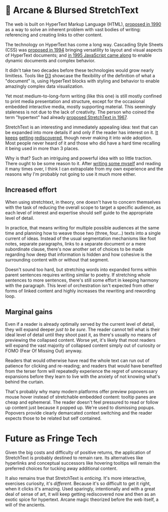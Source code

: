 
# 🧞 Arcane & Blursed StretchText

The web is built on HyperText Markup Language (HTML), [proposed in 1990][html]
as a way to solve an inherent problem with vast bodies of writing: referencing
and creating links to other content.

[html]: https://www.w3.org/History/1989/proposal.html

The technology on HyperText has come a long way. Cascading Style Sheets (CSS)
was [proposed in 1994][css] bringing versatility to layout and visual aspects of
HyperText documents; and [in 1995 JavaScript came along][js] to enable dynamic
documents and complex behavior.

[css]: https://www.w3.org/People/howcome/p/cascade.html
[js]: https://web.archive.org/web/20070916144913/https://wp.netscape.com/newsref/pr/newsrelease67.html

It didn't take two decades before these technologies would grow nearly
limitless. Tools like [D3][] showcase the flexibility of the definition of what
a "document" is, using HyperText blocks with styling and behavior to enable
amazingly complex data visualization.

[D3]: https://d3js.org

Yet most medium-to-long-form writing (like this one) is still mostly confined to
print media presentation and structure, except for the occasional embedded
interactive media, mostly supporting material. This seemingly staleness is not
due to the lack of creativity. The person who coined the term "hypertext" had
already [proposed StretchText in 1967][stretchtext].

[stretchtext]: https://xanadu.com/XUarchive/htn8.tif

StretchText is an interesting and immediately appealing idea: text that can be
expanded into more details if and only if the reader has interest on it.
[It][st1] [keeps][st2] [getting][st3] [rediscovered][st4], though never making
it into wide adoption. Most people never heard of it and those who did have a
hard time recalling it being used in more than 3 places.

[st1]: https://web.archive.org/web/20110305060430/https://www.telescopictext.org/text/KPx0nlXlKTciC
[st2]: https://web.archive.org/web/20130810011821/https://github.com/cantino/expando
[st3]: https://web.archive.org/web/20170408235800/http://stretchtext.tiddlyspot.com/
[st4]: https://web.archive.org/web/20220817154515/https://ncase.me/nutshell/

Why is that? Such an intriguing and powerful idea with so little traction. There
ought to be some reason to it. After [writing some myself][life] and reading it
many times over, I think I can extrapolate from my own experience and the
reasons why I'm probably not going to use it much more either.

[life]: /words/life

## Increased effort

When using stretchtext, in theory, one doesn't have to concern themselves with
the task of reducing the overall scope to target a specific audience, as each
level of interest and expertise should self guide to the appropriate level of
detail.

In practice, that means writing for multiple possible audiences at the same time
and planning how to weave those two (three, four...) texts into a single current
of ideas. Instead of the usual segmentation mechanisms like foot notes, separate
paragraphs, links to a separate document or a mere subordinate clause, there's
now another set of choices to be made regarding how deep that information is
hidden and how cohesive is the surrounding content with or without that segment.

Doesn't sound too hard, but stretching words into expanded forms within parent
sentences requires writing similar to poetry. If stretching whole sentences to
more sentences, there's still some effort in keeping harmony with the paragraph.
This level of orchestration isn't expected from other forms of linked content
and highly increases the rewriting and rewording loop.

## Marginal gains

Even if a reader is already optimally served by the current level of detail,
they will expand deeper _just to be sure_. The reader cannot tell what is their
ideal level of detail until they shoot past it, as there's usually no means of
previewing the collapsed content. Worse yet, it's likely that most readers will
expand the vast majority of collapsed content simply out of curiosity or
<StretchText wrap="FOMO">FOMO (Fear Of Missing Out)</StretchText> anyway.

Readers that would otherwise have read the whole text can run out of patience
for clicking and re-reading; and readers that would have benefited from the
terser form will repeatedly experience the regret of unnecessary expansions
before they learn to live with the anxiety of not knowing what's behind the
curtain.

That's probably why many modern platforms offer preview popovers on mouse hover
instead of stretchable embedded content: tooltip panes are cheap and ephemeral.
The reader doesn't feel pressured to read or follow up content just because it
popped up. We're used to dismissing popups. Popovers provide clearly demarcated
context switching and the reader expects those to be related but self contained.

# Future as Fringe Tech

Given the big costs and difficulty of positive returns, the application of
StretchText is probably destined to remain rare. Its alternatives like
hyperlinks and conceptual successors like hovering tooltips will remain the
preferred choices for tucking away additional content.

It also remains true that StretchText is _enticing_. It's more interactive,
exercises curiosity, it's _different_. Because it's so difficult to get it
right, when it clicks it's amazing. Used sparingly, intentionally and with a
great deal of sense of art, it will keep getting rediscovered now and then as an
exotic spice for hypertext. Arcane magic theorized before the web itself, a will
of the ancients.
